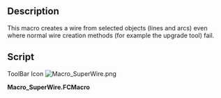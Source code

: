 <languages/>

{{Macro
|Name=SuperWire
|Icon=Macro_SuperWire.png
|Description=This macro creates a wire from selected objects (lines and arcs) even where normal wire creation methods (for example the upgrade tool) fail.
|Author=Yorik
|Version=0.1
|Date=2012-05-22
|FCVersion=All
|Download=[https://wiki.freecad.org/images/e/e3/Macro_SuperWire.png ToolBar Icon]
}}

==Description==

This macro creates a wire from selected objects (lines and arcs) even where normal wire creation methods (for example the upgrade tool) fail.

==Script==

ToolBar Icon [[Image:Macro_SuperWire.png]]

'''Macro_SuperWire.FCMacro'''

{{MacroCode|code=
import FreeCAD,FreeCADGui,Part
try:
    import DraftGeomUtils as fcgeo
except:
    from draftlibs import fcgeo

sel = FreeCADGui.Selection.getSelection()
if not sel:
   FreeCAD.Console.PrintWarning("Select something first!")
else:
   elist = []
   for obj in sel:
       if hasattr(obj,"Shape"):
           elist.append(obj.Shape.Edges[0])
   wire = fcgeo.superWire(elist)
   if wire:
       Part.show(wire)
   else:
       FreeCAD.Console.PrintError("SuperWire operation failed!")
}}